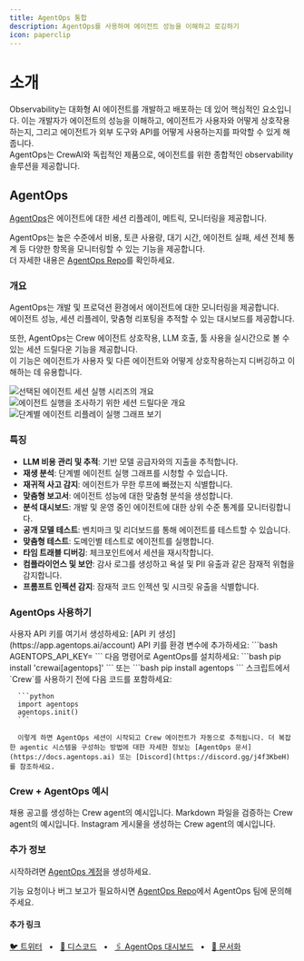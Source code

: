 ```yaml
---
title: AgentOps 통합
description: AgentOps를 사용하여 에이전트 성능을 이해하고 로깅하기
icon: paperclip
---
```


# 소개

Observability는 대화형 AI 에이전트를 개발하고 배포하는 데 있어 핵심적인 요소입니다. 이는 개발자가 에이전트의 성능을 이해하고, 에이전트가 사용자와 어떻게 상호작용하는지, 그리고 에이전트가 외부 도구와 API를 어떻게 사용하는지를 파악할 수 있게 해줍니다.  
AgentOps는 CrewAI와 독립적인 제품으로, 에이전트를 위한 종합적인 observability 솔루션을 제공합니다.

## AgentOps

[AgentOps](https://agentops.ai/?=crew)은 에이전트에 대한 세션 리플레이, 메트릭, 모니터링을 제공합니다.

AgentOps는 높은 수준에서 비용, 토큰 사용량, 대기 시간, 에이전트 실패, 세션 전체 통계 등 다양한 항목을 모니터링할 수 있는 기능을 제공합니다.  
더 자세한 내용은 [AgentOps Repo](https://github.com/AgentOps-AI/agentops)를 확인하세요.

### 개요

AgentOps는 개발 및 프로덕션 환경에서 에이전트에 대한 모니터링을 제공합니다.  
에이전트 성능, 세션 리플레이, 맞춤형 리포팅을 추적할 수 있는 대시보드를 제공합니다.

또한, AgentOps는 Crew 에이전트 상호작용, LLM 호출, 툴 사용을 실시간으로 볼 수 있는 세션 드릴다운 기능을 제공합니다.  
이 기능은 에이전트가 사용자 및 다른 에이전트와 어떻게 상호작용하는지 디버깅하고 이해하는 데 유용합니다.

![선택된 에이전트 세션 실행 시리즈의 개요](/images/agentops-overview.png)
![에이전트 실행을 조사하기 위한 세션 드릴다운 개요](/images/agentops-session.png)
![단계별 에이전트 리플레이 실행 그래프 보기](/images/agentops-replay.png)

### 특징

- **LLM 비용 관리 및 추적**: 기반 모델 공급자와의 지출을 추적합니다.
- **재생 분석**: 단계별 에이전트 실행 그래프를 시청할 수 있습니다.
- **재귀적 사고 감지**: 에이전트가 무한 루프에 빠졌는지 식별합니다.
- **맞춤형 보고서**: 에이전트 성능에 대한 맞춤형 분석을 생성합니다.
- **분석 대시보드**: 개발 및 운영 중인 에이전트에 대한 상위 수준 통계를 모니터링합니다.
- **공개 모델 테스트**: 벤치마크 및 리더보드를 통해 에이전트를 테스트할 수 있습니다.
- **맞춤형 테스트**: 도메인별 테스트로 에이전트를 실행합니다.
- **타임 트래블 디버깅**: 체크포인트에서 세션을 재시작합니다.
- **컴플라이언스 및 보안**: 감사 로그를 생성하고 욕설 및 PII 유출과 같은 잠재적 위협을 감지합니다.
- **프롬프트 인젝션 감지**: 잠재적 코드 인젝션 및 시크릿 유출을 식별합니다.

### AgentOps 사용하기

<Steps>
   <Step title="API 키 생성">
      사용자 API 키를 여기서 생성하세요: [API 키 생성](https://app.agentops.ai/account)
   </Step>
   <Step title="환경 설정">
      API 키를 환경 변수에 추가하세요:
      ```bash
      AGENTOPS_API_KEY=<YOUR_AGENTOPS_API_KEY>
      ```
   </Step>
   <Step title="AgentOps 설치">
      다음 명령어로 AgentOps를 설치하세요:
      ```bash
      pip install 'crewai[agentops]'
      ```
      또는
      ```bash
      pip install agentops
      ```
   </Step>
   <Step title="AgentOps 초기화">
      스크립트에서 `Crew`를 사용하기 전에 다음 코드를 포함하세요:

      ```python
      import agentops
      agentops.init()
      ```

      이렇게 하면 AgentOps 세션이 시작되고 Crew 에이전트가 자동으로 추적됩니다. 더 복잡한 agentic 시스템을 구성하는 방법에 대한 자세한 정보는 [AgentOps 문서](https://docs.agentops.ai) 또는 [Discord](https://discord.gg/j4f3KbeH)를 참조하세요.
   </Step>
</Steps>

### Crew + AgentOps 예시

<CardGroup cols={3}>
  <Card
  title="Job Posting"
  color="#F3A78B"
  href="https://github.com/joaomdmoura/crewAI-examples/tree/main/job-posting"
  icon="briefcase"
    iconType="solid"
  >
    채용 공고를 생성하는 Crew agent의 예시입니다.
  </Card>
  <Card
    title="Markdown Validator"
    color="#F3A78B"
    href="https://github.com/joaomdmoura/crewAI-examples/tree/main/markdown_validator"
    icon="markdown"
      iconType="solid"
    >
         Markdown 파일을 검증하는 Crew agent의 예시입니다.
    </Card>
    <Card
    title="Instagram Post"
    color="#F3A78B"
    href="https://github.com/joaomdmoura/crewAI-examples/tree/main/instagram_post"
    icon="square-instagram"
      iconType="brands"
    >
      Instagram 게시물을 생성하는 Crew agent의 예시입니다.
  </Card>
</CardGroup>

### 추가 정보

시작하려면 [AgentOps 계정](https://agentops.ai/?=crew)을 생성하세요.

기능 요청이나 버그 보고가 필요하시면 [AgentOps Repo](https://github.com/AgentOps-AI/agentops)에서 AgentOps 팀에 문의해 주세요.

#### 추가 링크

<a href="https://twitter.com/agentopsai/">🐦 트위터</a>
<span>&nbsp;&nbsp;•&nbsp;&nbsp;</span>
<a href="https://discord.gg/JHPt4C7r">📢 디스코드</a>
<span>&nbsp;&nbsp;•&nbsp;&nbsp;</span>
<a href="https://app.agentops.ai/?=crew">🖇️ AgentOps 대시보드</a>
<span>&nbsp;&nbsp;•&nbsp;&nbsp;</span>
<a href="https://docs.agentops.ai/introduction">📙 문서화</a>